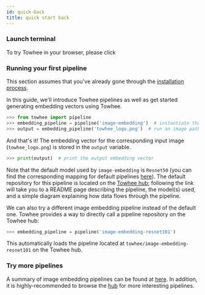 ```yaml
---
id: quick-back
title: quick start back
---
```



### Launch terminal

To try Towhee in your browser, please click

<KatacodaBtn />

### Running your first pipeline

This section assumes that you've already gone through the [installation process](get-started/install).

In this guide, we'll introduce Towhee pipelines as well as get started generating embedding vectors using Towhee.

```python
>>> from towhee import pipeline
>>> embedding_pipeline = pipeline('image-embedding')  # instantiate the pipeline
>>> output = embedding_pipeline('towhee_logo.png')  # run an image path through the pipeline
```

And that's it! The embedding vector for the corresponding input image (`towhee_logo.png`) is stored in the `output` variable.

```python
>>> print(output)  # print the output embedding vector
```

Note that the default model used by `image-embedding` is `Resnet50` (you can find the corresponding mapping for default pipelines [here](https://github.com/towhee-io/towhee/blob/main/towhee/__init__.py#L25)). The default repository for this pipeline is located on the [Towhee hub](https://hub.towhee.io/towhee/image-embedding-resnet50); following the link will take you to a README page describing the pipeline, the model(s) used, and a simple diagram explaining how data flows through the pipeline.

We can also try a different image embedding pipeline instead of the default one. Towhee provides a way to directly call a pipeline repository on the Towhee hub:

```python
>>> embedding_pipeline = pipeline('image-embedding-resnet101')
```

This automatically loads the pipeline located at `towhee/image-embedding-resnet101` on the Towhee hub.

### Try more pipelines

A summary of image embedding pipelines can be found at [here](pipelines/image-embedding). In addition, it is highly-recommended to browse the [hub](https://towhee.io/pipelines?limit=30&page=1) for more interesting pipelines.
